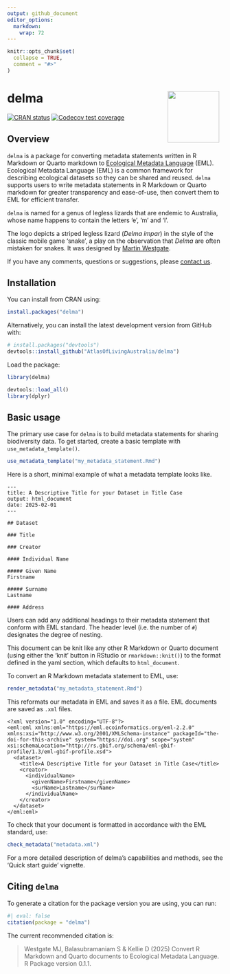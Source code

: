 ```yaml
---
output: github_document
editor_options: 
  markdown: 
    wrap: 72
---
```


<!-- README.md is generated from README.Rmd. Please edit that file -->

```r
knitr::opts_chunk$set(
  collapse = TRUE,
  comment = "#>"
)
```

# delma <img src="man/figures/logo.png" align="right" style="margin: 0px 10px 0px 10px;" width="120"/><br>

<!-- badges: start -->
[![CRAN status](https://www.r-pkg.org/badges/version/delma)](https://CRAN.R-project.org/package=delma)
[![Codecov test coverage](https://codecov.io/gh/AtlasOfLivingAustralia/delma/graph/badge.svg)](https://app.codecov.io/gh/AtlasOfLivingAustralia/delma)
<!-- badges: end -->

## Overview

`delma` is a package for converting metadata statements written in
R Markdown or Quarto markdown to [Ecological Metadata
Language](https://eml.ecoinformatics.org) (EML). Ecological Metadata Language 
(EML) is a common framework for describing ecological datasets so they can be 
shared and reused. `delma` supports users to write metadata statements in 
R Markdown or Quarto markdown for greater transparency and ease-of-use, then 
convert them to EML for efficient transfer.

`delma` is named for a genus
of legless lizards that are endemic to Australia, whose name happens to
contain the letters 'e', 'm' and 'l'.

The logo depicts a striped legless lizard (*Delma impar*) in the style
of the classic mobile game 'snake', a play on the observation that
*Delma* are often mistaken for snakes. It was designed by [Martin
Westgate](https://martinwestgate.com).

If you have any comments, questions or suggestions, please [contact
us](mailto:support@ala.org.au).

## Installation

You can install from CRAN using:

```r
install.packages("delma")
```

Alternatively, you can install the latest development version from GitHub with:

```r
# install.packages("devtools")
devtools::install_github("AtlasOfLivingAustralia/delma")
```

Load the package:

```r
library(delma)
```

```r
devtools::load_all()
library(dplyr)
```

## Basic usage

The primary use case for `delma` is to build metadata statements for
sharing biodiversity data. To get started, create a basic template with
`use_metadata_template()`.

```r
use_metadata_template("my_metadata_statement.Rmd")
```

Here is a short, minimal example of what a metadata template looks
like.

```         
---
title: A Descriptive Title for your Dataset in Title Case
output: html_document
date: 2025-02-01
---

## Dataset

### Title

### Creator

#### Individual Name

##### Given Name
Firstname

##### Surname
Lastname

#### Address
```

Users can add any additional headings to their metadata statement that conform 
with EML standard. The header level (i.e. the number of `#`)
designates the degree of nesting.

This document can be knit like any other R Markdown or Quarto document (using
either the 'knit' button in RStudio or `rmarkdown::knit()`) to the
format defined in the yaml section, which defaults to `html_document`.

To convert an R Markdown metadata statement to EML, use:

```r
render_metadata("my_metadata_statement.Rmd")
```

This reformats our metadata in EML and saves it as a file. EML documents are saved as `.xml` files.

```         
<?xml version="1.0" encoding="UTF-8"?>
<eml:eml xmlns:eml="https://eml.ecoinformatics.org/eml-2.2.0" xmlns:xsi="http://www.w3.org/2001/XMLSchema-instance" packageId="the-doi-for-this-archive" system="https://doi.org" scope="system" xsi:schemaLocation="http://rs.gbif.org/schema/eml-gbif-profile/1.3/eml-gbif-profile.xsd">
  <dataset>
    <title>A Descriptive Title for your Dataset in Title Case</title>
    <creator>
      <individualName>
        <givenName>Firstname</givenName>
        <surName>Lastname</surName>
      </individualName>
    </creator>
  </dataset>
</eml:eml>
```

To check that your
document is formatted in accordance with the EML standard, use:

```r
check_metadata("metadata.xml")
```

For a more detailed description of delma's capabilities and methods, see
the 'Quick start guide' vignette.

## Citing `delma`

To generate a citation for the package version you are using, you can
run:

```r
#| eval: false
citation(package = "delma")
```

The current recommended citation is:

> Westgate MJ, Balasubramaniam S & Kellie D (2025) Convert R Markdown and 
Quarto documents to Ecological Metadata Language. R Package version
> 0.1.1.
